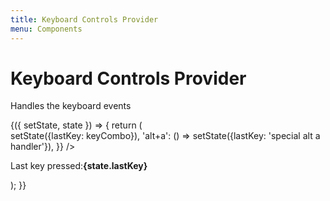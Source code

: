 ```yaml
---
title: Keyboard Controls Provider 
menu: Components
---
```



# Keyboard Controls Provider
Handles the keyboard events

<PropsTable of={KeyboardControlsProvider} />

<Playground>
  <Component initialState={{ lastKey: '' }}>
  {({ setState, state }) => {
    return (
      <div>
        <KeyboardControlsProvider
          commands={{
            'default': (keyCombo, key, ev) => setState({lastKey: keyCombo}),
            'alt+a': () => setState({lastKey: 'special alt a handler'}),
          }}
        />
        <p>Last key pressed:<b>{state.lastKey}</b></p>
      </div>
    );
  }}
  </Component>
</Playground>

